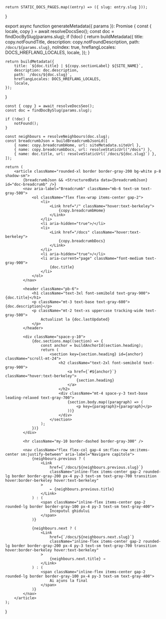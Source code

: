 

    return STATIC_DOCS_PAGES.map((entry) => ({ slug: entry.slug }));
}

export async function generateMetadata({ params }): Promise<Metadata> {
    const { locale, copy } = await resolveDocsSeo();
    const doc = findDocBySlug(params.slug);
    if (!doc) {
        return buildMetadata({
            title: copy.notFoundTitle,
            description: copy.notFoundDescription,
            path: `/docs/${params.slug}`,
            noIndex: true,
            hreflangLocales: DOCS_HREFLANG_LOCALES,
            locale,
        });
    }

    return buildMetadata({
        title: `${doc.title} | ${copy.sectionLabel} ${SITE_NAME}`,
        description: doc.description,
        path: `/docs/${doc.slug}`,
        hreflangLocales: DOCS_HREFLANG_LOCALES,
        locale,
    });
}

    const { copy } = await resolveDocsSeo();
    const doc = findDocBySlug(params.slug);

    if (!doc) {
        notFound();
    }

    const neighbours = resolveNeighbours(doc.slug);
    const breadcrumbJson = buildBreadcrumbJsonLd([
        { name: copy.breadcrumbHome, url: siteMetadata.siteUrl },
        { name: copy.breadcrumbDocs, url: resolveStaticUrl("/docs") },
        { name: doc.title, url: resolveStaticUrl(`/docs/${doc.slug}`) },
    ]);

    return (
        <article className="rounded-xl border border-gray-200 bg-white p-8 shadow-sm">
            {breadcrumbJson && <StructuredData data={breadcrumbJson} id="doc-breadcrumb" />}
            <nav aria-label="Breadcrumb" className="mb-6 text-sm text-gray-500">
                <ol className="flex flex-wrap items-center gap-2">
                    <li>
                        <Link href="/" className="hover:text-berkeley">
                            {copy.breadcrumbHome}
                        </Link>
                    </li>
                    <li aria-hidden="true">/</li>
                    <li>
                        <Link href="/docs" className="hover:text-berkeley">
                            {copy.breadcrumbDocs}
                        </Link>
                    </li>
                    <li aria-hidden="true">/</li>
                    <li aria-current="page" className="font-medium text-gray-900">
                        {doc.title}
                    </li>
                </ol>
            </nav>

            <header className="pb-6">
                <h1 className="text-3xl font-semibold text-gray-900">{doc.title}</h1>
                <p className="mt-3 text-base text-gray-600">{doc.description}</p>
                <p className="mt-2 text-xs uppercase tracking-wide text-gray-500">
                    Actualizat la {doc.lastUpdated}
                </p>
            </header>

            <div className="space-y-10">
                {doc.sections.map((section) => {
                    const anchor = buildAnchorId(section.heading);
                    return (
                        <section key={section.heading} id={anchor} className="scroll-mt-24">
                            <h2 className="text-2xl font-semibold text-gray-900">
                                <a href={`#${anchor}`} className="hover:text-berkeley">
                                    {section.heading}
                                </a>
                            </h2>
                            <div className="mt-4 space-y-3 text-base leading-relaxed text-gray-700">
                                {section.body.map((paragraph) => (
                                    <p key={paragraph}>{paragraph}</p>
                                ))}
                            </div>
                        </section>
                    );
                })}
            </div>

            <hr className="my-10 border-dashed border-gray-300" />

            <nav className="flex flex-col gap-4 sm:flex-row sm:items-center sm:justify-between" aria-label="Navigare capitole">
                {neighbours.previous ? (
                    <Link
                        href={`/docs/${neighbours.previous.slug}`}
                        className="inline-flex items-center gap-2 rounded-lg border border-gray-200 px-4 py-3 text-sm text-gray-700 transition hover:border-berkeley hover:text-berkeley"
                    >
                        ← {neighbours.previous.title}
                    </Link>
                ) : (
                    <span className="inline-flex items-center gap-2 rounded-lg border border-gray-100 px-4 py-3 text-sm text-gray-400">
                        Începutul ghidului
                    </span>
                )}

                {neighbours.next ? (
                    <Link
                        href={`/docs/${neighbours.next.slug}`}
                        className="inline-flex items-center gap-2 rounded-lg border border-gray-200 px-4 py-3 text-sm text-gray-700 transition hover:border-berkeley hover:text-berkeley"
                    >
                        {neighbours.next.title} →
                    </Link>
                ) : (
                    <span className="inline-flex items-center gap-2 rounded-lg border border-gray-100 px-4 py-3 text-sm text-gray-400">
                        Ai ajuns la final
                    </span>
                )}
            </nav>
        </article>
    );
}
